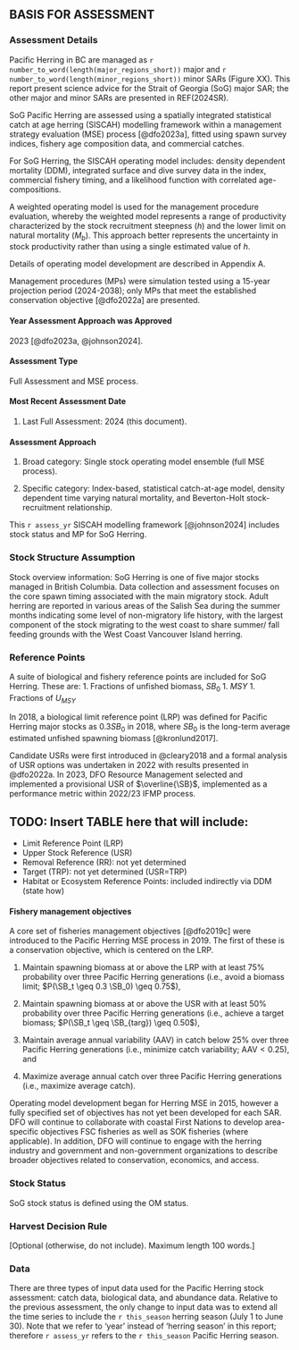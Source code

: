 ## BASIS FOR ASSESSMENT {-}

### Assessment Details {-}

<!-- [Mandatory] -->

Pacific Herring in BC are managed as
`r number_to_word(length(major_regions_short))` major and
`r number_to_word(length(minor_regions_short))` minor SARs (Figure XX). 
This report present science advice for the Strait of Georgia (SoG) major SAR; 
the other major and minor SARs are presented in REF(2024SR).

SoG Pacific Herring are assessed using a spatially integrated statistical 
catch at age herring (SISCAH) modelling framework within a management 
strategy evaluation (MSE) process [@dfo2023a], fitted using
spawn survey indices, fishery age composition data, and commercial catches.

For SoG Herring, the SISCAH operating model includes: density dependent
mortality (DDM), integrated surface and dive survey data in the index,
commercial fishery timing, and a likelihood function with correlated 
age-compositions.

A weighted operating model is used for the management procedure 
evaluation, whereby the weighted model represents a range of productivity 
characterized by the stock recruitment steepness ($h$) and the lower 
limit on natural mortality ($M_b$). This approach better represents the 
uncertainty in stock productivity rather than using a single estimated
value of $h$.

Details of operating model development are described in Appendix A.

Management procedures (MPs) were simulation tested using a 15-year projection 
period (2024-2038); only MPs that meet the established conservation 
objective [@dfo2022a] are presented.

#### Year Assessment Approach was Approved {-}
<!-- [Mandatory; year and reference] -->
2023 [@dfo2023a, @johnson2024].

#### Assessment Type {-}
<!-- [Mandatory. -->
<!-- Select one of the following: -->
Full Assessment and MSE process.
<!-- Interim Year Update, or -->
<!-- Harvest Decision Rule (HDR) Update. -->
<!-- See the Guidance Document for definitions.]  -->

#### Most Recent Assessment Date {-}

1.	Last Full Assessment: 2024 (this document).

<!-- 1.	Last Interim Year Update: [date and reference] -->

#### Assessment Approach {-}

1. Broad category:
<!-- [Select one of the following: -->
<!-- Data-poor (e.g., catch-MSY, very limited data, etc.), -->
<!-- index-based (trends in empirical indices only), -->
<!-- single stock assessment model, -->
<!-- model ensemble, -->
Single stock operating model ensemble (full MSE process).
<!-- or MSE-lite), -->
<!-- Wild Salmon Policy Integrated Assessment, -->
<!-- multiple approaches, -->
<!-- other (specify)] -->

1.	Specific category:
<!-- [Select one or as many as apply: -->
<!-- No data, -->
<!-- Index-based (fishery-dependent indices only), -->
Index-based,
<!-- (including fishery-dependent and fishery-independent indices), -->
<!-- Delay difference, -->
<!-- Biomass dynamics, -->
<!-- Virtual population analysis, -->
<!-- Statistical catch-at-length, -->
statistical catch-at-age model, 
density dependent time varying natural mortality, and
<!-- State-Space, -->
<!-- Sequential Population Analysis, -->
<!-- Surplus Production, -->
Beverton-Holt stock-recruitment relationship.
<!-- Potential Biological Removal, -->
<!-- Other (please explain)] -->

<!-- [Optional short summary of stock assessment methodology. -->
<!-- Include the method of considering ecosystem variables. -->
<!-- Include a reference to a Research Document or other publication, -->
<!-- and/or footnote to the working paper. -->
<!-- Maximum length 100 words.] -->

<!-- Mandatory -->
This `r assess_yr` SISCAH modelling framework [@johnson2024] includes stock 
status and MP for SoG Herring.

### Stock Structure Assumption {-}

<!--Stock overview information: -->
<!--[reference to a Research Document or other publication, and/or footnote to the working paper] -->
<!--[Mandatory. Maximum length 150 words.]-->

Stock overview information:
SoG Herring is one of five major stocks managed in British Columbia. 
Data collection and assessment focuses on the core spawn timing associated with 
the main migratory stock. Adult herring are reported in various areas of the 
Salish Sea during the summer months indicating some level of non-migratory life
history, with the largest component of the stock migrating to the west coast to
share summer/ fall feeding grounds with the West Coast Vancouver Island herring.

### Reference Points {-}

A suite of biological and fishery reference points are included for SoG Herring.
These are:
1.    Fractions of unfished biomass, ${SB_0}$
1.    ${MSY}$
1.    Fractions of $U_{MSY}$

In 2018, a biological limit reference point (LRP) was defined for Pacific Herring major stocks as 
$0.3SB_0$ in 2018, where ${SB_0}$ is the long-term average estimated 
unfished spawning biomass [@kronlund2017].

Candidate USRs were first introduced in @cleary2018 and a formal analysis of 
USR options was undertaken in 2022 with results presented in @dfo2022a.
In 2023, DFO Resource Management selected and implemented a provisional 
USR of $\overline{\SB}$, implemented as a performance metric within 
2022/23 IFMP process.

<!-- [Mandatory. -->
<!-- A table may be used in lieu of bullets for this section. -->
<!-- Refer to the Guidance Document for further instructions.] -->

TODO: Insert TABLE here that will include:
-
- Limit Reference Point (LRP)
- Upper Stock Reference (USR)
- Removal Reference (RR): not yet determined
- Target (TRP): not yet determined (USR=TRP)
- Habitat or Ecosystem Reference Points: included indirectly via DDM (state how)


#### Fishery management objectives {-}

<!-- [If applicable (otherwise, do not include). -->
<!-- A table may be used in lieu of bullets for this section.]  -->

A core set of fisheries management objectives [@dfo2019c]
were introduced to the Pacific Herring MSE process in 2019.
The first of these is a conservation objective, which is centered 
on the LRP.

1. Maintain spawning biomass at or above the LRP with
at least 75% probability over three Pacific Herring generations
(i.e., avoid a biomass limit; $P(\SB_t \geq 0.3 \SB_0) \geq 0.75$),

1. Maintain spawning biomass at or above the USR
with at least 50% probability over three Pacific Herring generations
(i.e., achieve a target biomass; $P(\SB_t \geq \SB_{targ}) \geq 0.50$),

1. Maintain average annual variability (AAV) in catch
below 25% over three Pacific Herring generations
(i.e., minimize catch variability; $\text{AAV} < 0.25$), and

1. Maximize average annual catch
over three Pacific Herring generations (i.e., maximize average catch).


Operating model development began for Herring MSE in 2015, 
however a fully specified set of objectives has not yet been developed for each SAR.
DFO will continue to collaborate with coastal First Nations to
develop area-specific objectives FSC fisheries as well as SOK fisheries (where applicable).
In addition, DFO will continue to engage with the herring industry and government 
and non-government organizations to describe broader objectives related to 
conservation, economics, and access.

### Stock Status {-}

SoG stock status is defined using the OM status. 
<!-- short description only, no data-->

### Harvest Decision Rule {-}

[Optional (otherwise, do not include).
Maximum length 100 words.]


### Data {-}

<!-- [Mandatory. -->
<!-- Maximum length 300 words.]  -->

<!-- Data changes: -->
<!-- [Optional (otherwise, do not include).] -->

There are three types of input data used for
the Pacific Herring stock assessment:
catch data, biological data, and abundance data.
<!-- These data are described in the following sections, and -->
<!-- summarized in Table XX. -->
Relative to the previous assessment,
the only change to input data was to extend all the time series
to include the `r this_season` herring season (July 1 to June 30).
Note that we refer to 'year' instead of 'herring season' in this report;
therefore `r assess_yr` refers to the `r this_season` Pacific Herring season.

